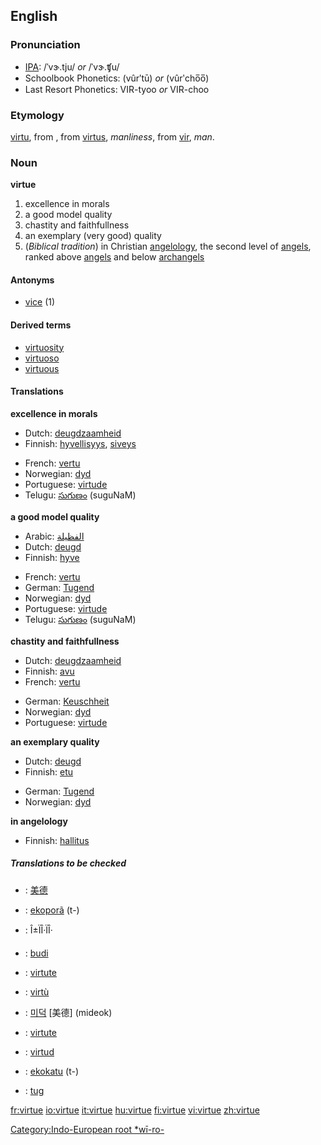 ==English==
===Pronunciation===
*[[IPA]]: /ˈvɝ.tju/ ''or'' /ˈvɝ.ʧu/
*Schoolbook Phonetics: (vûrʹtū) ''or'' (vûrʹcho̅o̅)
*Last Resort Phonetics: VIR-tyoo ''or'' VIR-choo
===Etymology===
{{ME.}} [[virtu]], from {{OF.}}, from {{L.}} [[virtus]], ''manliness'', from [[vir]], ''man''. [[Category:Indo-European root *wī-ro-]]
===Noun===
'''virtue'''
# excellence in morals
# a good model quality
# chastity and faithfullness
# an exemplary (very good) quality 
# (''Biblical tradition'')  in Christian [[angelology]], the second level of [[angel]]s, ranked above [[angel]]s and below [[archangel]]s

====Antonyms====
*[[vice]] (1)

====Derived terms====
*[[virtuosity]]
*[[virtuoso]]
*[[virtuous]]

====Translations====
'''excellence in morals'''
{{top}}
*Dutch: [[deugdzaamheid]] {{f}}
*Finnish: [[hyvellisyys]], [[siveys]]
{{mid}}
*French: [[vertu]] {{f}}
*Norwegian: [[dyd]] {{m}}
*Portuguese: [[virtude]] {{f}}
*Telugu: [[సుగుణం]] (suguNaM)
{{bottom}}

'''a good model quality'''
{{top}}
*Arabic: [[الفظيلة]]
*Dutch: [[deugd]] {{f}}
*Finnish: [[hyve]]
{{mid}}
*French: [[vertu]] {{f}}
*German: [[Tugend]] {{f}}
*Norwegian: [[dyd]] {{m}}
*Portuguese: [[virtude]] {{f}}
*Telugu: [[సుగుణం]] (suguNaM)
{{bottom}}

'''chastity and faithfullness'''
{{top}}
*Dutch: [[deugdzaamheid]] {{f}}
*Finnish: [[avu]]
*French: [[vertu]] {{f}}
{{mid}}
*German: [[Keuschheit]] {{f}}
*Norwegian: [[dyd]] {{m}}
*Portuguese: [[virtude]] {{f}}
{{bottom}}

'''an exemplary quality'''
{{top}}
*Dutch: [[deugd]] {{f}}
*Finnish: [[etu]]
{{mid}}
*German: [[Tugend]] {{f}}
*Norwegian: [[dyd]] {{m}}
{{bottom}}

'''in angelology'''
{{top}}
*Finnish: [[hallitus]]
{{mid}}
{{bottom}}

=====Translations to be checked=====
{{checktrans}}

*{{ttbc|Chinese}}: [[美德]]
*{{ttbc|Guarani}}: [[ekoporã]] (t-)
*{{ttbc|Greek, Ancient}}: Î±ÏÎ·ÏÎ·
*{{ttbc|Indonesian}}: [[budi]] 
*{{ttbc|Interlingua}}: [[virtute]] 
*{{ttbc|Italian}}: [[virtù]] 
*{{ttbc|Korean}}: [[미덕]] [美德] (mideok)
*{{ttbc|Romanian}}: [[virtute]] {{f}}
*{{ttbc|Spanish}}: [[virtud]] {{f}}
*{{ttbc|Tupinambá}}: [[ekokatu]] (t-)
*{{ttbc|Volapük}}: [[tug]]

[[fr:virtue]]
[[io:virtue]]
[[it:virtue]]
[[hu:virtue]]
[[fi:virtue]]
[[vi:virtue]]
[[zh:virtue]]